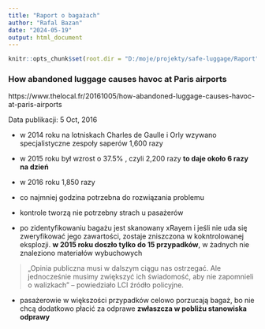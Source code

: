 ```yaml
---
title: "Raport o bagażach"
author: "Rafal Bazan"
date: "2024-05-19"
output: html_document
---
```


```r
knitr::opts_chunk$set(root.dir = "D:/moje/projekty/safe-luggage/Raport")
```

### How abandoned luggage causes havoc at Paris airports

https://www.thelocal.fr/20161005/how-abandoned-luggage-causes-havoc-at-paris-airports

Data publikacji: 5 Oct, 2016

- w 2014 roku na lotniskach Charles de Gaulle i Orly wzywano specjalistyczne zespoły saperów 1,600 razy

- w 2015 roku był wzrost o 37.5% , czyli 2,200 razy **to daje około 6 razy na dzień**
  
- w 2016 roku 1,850 razy

- co najmniej godzina potrzebna do rozwiązania problemu

- kontrole tworzą nie potrzebny strach u pasażerów

- po zidentyfikowaniu bagażu jest skanowany xRayem i jeśli nie uda się zweryfikować jego zawartości,
  zostaje zniszczona w kokntrolowanej eksplozji. **w 2015 roku doszło tylko do 15 przypadków**, 
  w żadnych nie znaleziono materiałów wybuchowych

> „Opinia publiczna musi w dalszym ciągu nas ostrzegać. Ale jednocześnie musimy zwiększyć ich świadomość, aby nie zapomnieli o walizkach” – powiedziało LCI źródło policyjne.

- pasażerowie w większości przypadków celowo porzucają bagaż, bo nie chcą dodatkowo płacić za odprawe **zwłaszcza w pobliżu stanowiska odprawy**





```r
```